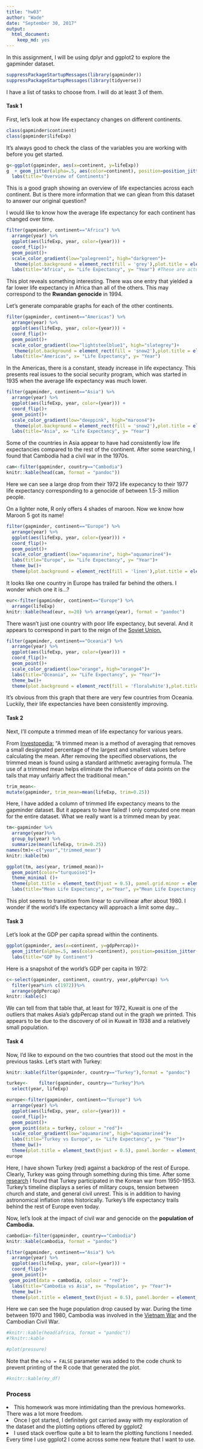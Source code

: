 ```yaml
---
title: "hw03"
author: "Wade"
date: "September 30, 2017"
output: 
  html_document: 
    keep_md: yes
---
```


In this assignment, I will be using dplyr and ggplot2 to explore the gapminder dataset.

```r
suppressPackageStartupMessages(library(gapminder))
suppressPackageStartupMessages(library(tidyverse))
```

I have a list of tasks to choose from. I will do at least 3 of them.

<h4>Task 1</h4>
First, let's look at how life expectancy changes on different continents.

```r
class(gapminder$continent)
class(gapminder$lifeExp)
```

It's always good to check the class of the variables you are working with before you get started.

```r
g<-ggplot(gapminder, aes(x=continent, y=lifeExp))
g  + geom_jitter(alpha=.5, aes(color=continent), position=position_jitter(width=.2)) +
  labs(title="Overview of Continents")
```
This is a good graph showing an overview of life expectancies across each continent. But is there more information that we can glean from this dataset to answer our original question?

I would like to know how the average life expectancy for each continent has changed over time.

```r
filter(gapminder, continent=="Africa") %>% 
  arrange(year) %>%
  ggplot(aes(lifeExp, year, color=(year))) +
  coord_flip()+
  geom_point()+
  scale_color_gradient(low="palegreen1", high="darkgreen")+
   theme(plot.background = element_rect(fill = 'grey'),plot.title = element_text(hjust = 0.5))+ # Center the title
  labs(title="Africa", x= "Life Expectancy", y= "Year") #These are actually switched because I originally used the coord_flip function
```

This plot reveals something interesting. There was one entry that yielded a far lower life expectancy in Africa than all of the others. This may correspond to the <b>Rwandan genocide</b> in 1994.

Let's generate comparable graphs for each of the other continents.

```r
filter(gapminder, continent=="Americas") %>% 
  arrange(year) %>%
  ggplot(aes(lifeExp, year, color=(year))) +
  coord_flip()+
  geom_point()+
  scale_color_gradient(low="lightsteelblue1", high="slategrey")+
   theme(plot.background = element_rect(fill = 'snow2'),plot.title = element_text(hjust = 0.5), panel.border = element_rect(colour = "black", fill=NA, size=1))+ #added a border
  labs(title="Americas", x= "Life Expectancy", y= "Year")
```
In the Americas, there is a constant, steady increase in life expectancy. This presents real issues to the social security program, which was started in 1935 when the average life expectancy was much lower.

```r
filter(gapminder, continent=="Asia") %>% 
  arrange(year) %>%
  ggplot(aes(lifeExp, year, color=(year))) +
  coord_flip()+
  geom_point()+
  scale_color_gradient(low="deeppink", high="maroon4")+
   theme(plot.background = element_rect(fill = 'snow2'),plot.title = element_text(hjust = 0.5), panel.border = element_rect(colour = "darkred", fill=NA, size=1))+ 
  labs(title="Asia", x= "Life Expectancy", y= "Year")
```
Some of the countries in Asia appear to have had consistently low life expectancies compared to the rest of the continent. After some searching, I found that Cambodia had a civil war in the 1970s.
```r
cam<-filter(gapminder, country=="Cambodia")
knitr::kable(head(cam, format = "pandoc"))
```

Here we can see a large drop from their 1972 life expecancy to their 1977 life expectancy corresponding to a genocide of between 1.5-3 million people.

On a lighter note, R only offers 4 shades of maroon. Now we know how Maroon 5 got its name!

```r
filter(gapminder, continent=="Europe") %>% 
  arrange(year) %>%
  ggplot(aes(lifeExp, year, color=(year))) +
  coord_flip()+
  geom_point()+
  scale_color_gradient(low="aquamarine", high="aquamarine4")+
  labs(title="Europe", x= "Life Expectancy", y= "Year")+
  theme_bw()+
  theme(plot.background = element_rect(fill = 'linen'),plot.title = element_text(hjust = 0.5), panel.border = element_rect(colour = "darkgreen", fill=NA, size=1)) 
```

It looks like one country in Europe has trailed far behind the others. I wonder which one it is...?

```r
eur<-filter(gapminder, continent=="Europe") %>% 
  arrange(lifeExp)
knitr::kable(head(eur, n=20) %>% arrange(year), format = "pandoc")
```

There wasn't just one country with poor life expectancy, but several. And it appears to correspond in part to the reign of the <u>Soviet Union.</u>

```r
filter(gapminder, continent=="Oceania") %>% 
  arrange(year) %>%
  ggplot(aes(lifeExp, year, color=(year))) +
  coord_flip()+
  geom_point()+
  scale_color_gradient(low="orange", high="orange4")+
  labs(title="Oceania", x= "Life Expectancy", y= "Year")+
  theme_bw()+
  theme(plot.background = element_rect(fill = 'floralwhite'),plot.title = element_text(hjust = 0.5), panel.border = element_rect(colour = "chocolate4", fill=NA, size=1)) 
```

It's obvious from this graph that there are very few countries from Oceania. Luckily, their life expectancies have been consistently improving.

<h4>Task 2</h4>
Next, I'll compute a trimmed mean of life expectancy for various years.

From <a href=http://www.investopedia.com/terms/t/trimmed_mean.asp>Investopedia:</a>
"A trimmed mean is a method of averaging that removes a small designated percentage of the largest and smallest values before calculating the mean. After removing the specified observations, the trimmed mean is found using a standard arithmetic averaging formula. The use of a trimmed mean helps eliminate the influence of data points on the tails that may unfairly affect the traditional mean."

```r
trim_mean<-
mutate(gapminder, trim_mean=mean(lifeExp, trim=0.25))
```
Here, I have added a column of trimmed life expectancy means to the gapminder dataset. But it appears to have failed! I only computed one mean for the entire dataset. What we really want is a trimmed mean by year.
```r
tm<-gapminder %>%
  arrange(year)%>%
  group_by(year) %>%
  summarize(mean(lifeExp, trim=0.25))
names(tm)<-c("year","trimmed_mean")
knitr::kable(tm)
```

```r
ggplot(tm, aes(year, trimmed_mean))+
  geom_point(color="turquoise1")+
  theme_minimal ()+
  theme(plot.title = element_text(hjust = 0.5), panel.grid.minor = element_blank())+
  labs(title="Mean Life Expectancy", x="Year", y="Mean Life Expectancy (Trimmed)")
```

This plot seems to transition from linear to curvilinear after about 1980. I wonder if the world's life expectancy will approach a limit some day...

<h4>Task 3</h4>

Let's look at the GDP per capita spread within the continents.
```r
ggplot(gapminder, aes(x=continent, y=gdpPercap))+ 
  geom_jitter(alpha=.5, aes(color=continent), position=position_jitter(width=.2)) +
  labs(title="GDP by Continent")
```

Here is a snapshot of the world's GDP per capita in 1972:

```r
c<-select(gapminder, continent, country, year,gdpPercap) %>%
  filter(year%in% c(1972))%>%
  arrange(gdpPercap)
knitr::kable(c)
```

We can tell from that table that, at least for 1972, Kuwait is one of the outliers that makes Asia's gdpPercap stand out in the graph we printed. This appears to be due to the discovery of oil in Kuwait in 1938 and a relatively small population.

<h4>Task 4</h4>

Now, I'd like to expound on the two countries that stood out the most in the previous tasks. Let's start with Turkey:

```r
knitr::kable(filter(gapminder, country=="Turkey"),format = "pandoc")
```

```r
turkey<-	filter(gapminder, country=="Turkey")%>%
  select(year, lifeExp)

europe<-filter(gapminder, continent=="Europe") %>% 
  arrange(year) %>%
  ggplot(aes(lifeExp, year, color=(year))) +
  coord_flip()+
  geom_point()+
 geom_point(data = turkey, colour = "red")+
  scale_color_gradient(low="aquamarine", high="aquamarine4")+
  labs(title="Turkey vs Europe", x= "Life Expectancy", y= "Year")+
  theme_bw()+
  theme(plot.title = element_text(hjust = 0.5), panel.border = element_rect(colour = "darkgreen", fill=NA, size=1))
europe
```

Here, I have shown Turkey (red) against a backdrop of the rest of Europe. Clearly, Turkey was going through something during this time. After some <a href=https://en.wikipedia.org/wiki/Timeline_of_the_Republic_of_Turkey>research</a> I found that Turkey participated in the Korean war from 1950-1953. Turkey's timeline displays a series of military coups, tension between church and state, and general civil unrest. This is in addition to having astronomical inflation rates historically. Turkey's life expectancy trails behind the rest of Europe even today.

Now, let's look at the impact of civil war and genocide on the <b>population of Cambodia.</b>

```r
cambodia<-filter(gapminder, country=="Cambodia")
knitr::kable(cambodia, format = "pandoc")  
```

```r
filter(gapminder, continent=="Asia") %>% 
  arrange(year) %>%
  ggplot(aes(lifeExp, year, color=(year))) +
  coord_flip()+
  geom_point()+
 geom_point(data = cambodia, colour = "red")+
  labs(title="Cambodia vs Asia", x= "Population", y= "Year")+
  theme_bw()+
  theme(plot.title = element_text(hjust = 0.5), panel.border = element_rect(colour = "black", fill=NA, size=1))
```

Here we can see the huge population drop caused by war. During the time between 1970 and 1980, Cambodia was involved in the <a href=https://en.wikipedia.org/wiki/Vietnam_War>Vietnam War</a> and the Cambodian Civil War.  

```r
#knitr::kable(head(africa, format = "pandoc"))
#?knitr::kable
```


```r
#plot(pressure)
```

Note that the `echo = FALSE` parameter was added to the code chunk to prevent printing of the R code that generated the plot.
```r
#knitr::kable(my_df)
```

<h3>Process</h3>
<li>This homework was more intimidating than the previous homeworks. There was a lot more freedom.</li>
<li> Once I got started, I definitely got carried away with my exploration of the dataset and the plotting options offered by ggplot2</li>
<li>I used stack overflow quite a bit to learn the plotting functions I needed. Every time I use ggplot2 I come across some new feature that I want to use.</li>